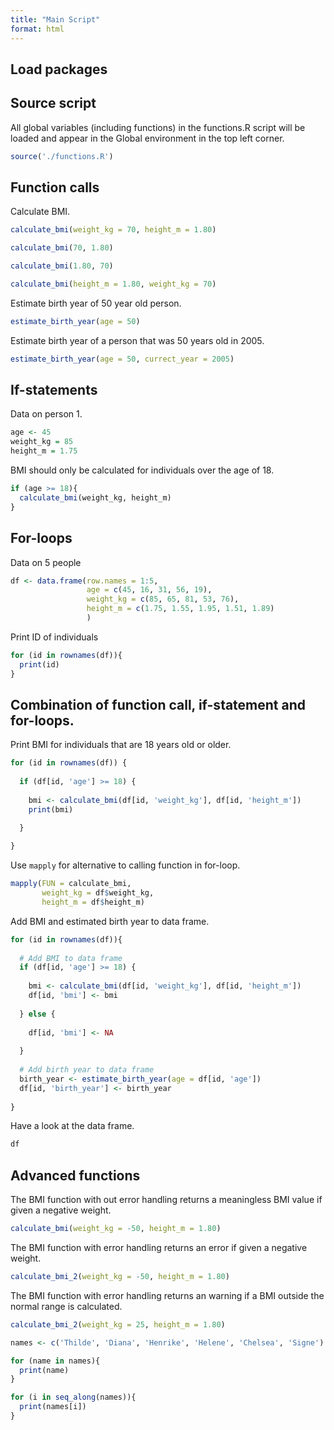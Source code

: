 ```yaml
---
title: "Main Script"
format: html
---
```


## Load packages 

## Source script
All global variables (including functions) in the functions.R script will be loaded and appear in the Global environment in the top left corner. 
```r
source('./functions.R')
```

## Function calls 
Calculate BMI.
```r
calculate_bmi(weight_kg = 70, height_m = 1.80)
```

```r
calculate_bmi(70, 1.80)
```

```r
calculate_bmi(1.80, 70)
```

```r
calculate_bmi(height_m = 1.80, weight_kg = 70)
```

Estimate birth year of 50 year old person.
```r
estimate_birth_year(age = 50)
```

Estimate birth year of a person that was 50 years old in 2005. 
```r
estimate_birth_year(age = 50, currect_year = 2005)
```

## If-statements 
Data on person 1.
```r
age <- 45
weight_kg = 85
height_m = 1.75
```

BMI should only be calculated for individuals over the age of 18. 
```r
if (age >= 18){
  calculate_bmi(weight_kg, height_m)
}
```

## For-loops 
Data on 5 people 
```r
df <- data.frame(row.names = 1:5, 
                 age = c(45, 16, 31, 56, 19), 
                 weight_kg = c(85, 65, 81, 53, 76), 
                 height_m = c(1.75, 1.55, 1.95, 1.51, 1.89)
                 )
```

Print ID of individuals
```r
for (id in rownames(df)){
  print(id)
}
```

## Combination of function call, if-statement and for-loops. 
Print BMI for individuals that are 18 years old or older. 
```r
for (id in rownames(df)) {
  
  if (df[id, 'age'] >= 18) {
    
    bmi <- calculate_bmi(df[id, 'weight_kg'], df[id, 'height_m'])
    print(bmi)

  }
  
}
```

Use `mapply` for alternative to calling function in for-loop. 
```r
mapply(FUN = calculate_bmi, 
       weight_kg = df$weight_kg, 
       height_m = df$height_m)
```


Add BMI and estimated birth year to data frame. 
```r
for (id in rownames(df)){
  
  # Add BMI to data frame
  if (df[id, 'age'] >= 18) {
    
    bmi <- calculate_bmi(df[id, 'weight_kg'], df[id, 'height_m'])
    df[id, 'bmi'] <- bmi
    
  } else {
    
    df[id, 'bmi'] <- NA
    
  }
  
  # Add birth year to data frame 
  birth_year <- estimate_birth_year(age = df[id, 'age'])
  df[id, 'birth_year'] <- birth_year
  
}
```

Have a look at the data frame. 
```r
df
```

## Advanced functions 

The BMI function with out error handling returns a meaningless BMI value if given a negative weight.
```r
calculate_bmi(weight_kg = -50, height_m = 1.80)
```

The BMI function with error handling returns an error if given a negative weight.
```r
calculate_bmi_2(weight_kg = -50, height_m = 1.80)
```

The BMI function with error handling returns an warning if a BMI outside the normal range is calculated. 
```r
calculate_bmi_2(weight_kg = 25, height_m = 1.80)
```




```r
names <- c('Thilde', 'Diana', 'Henrike', 'Helene', 'Chelsea', 'Signe')

for (name in names){
  print(name)
}
```


```r
for (i in seq_along(names)){
  print(names[i])
}
```

